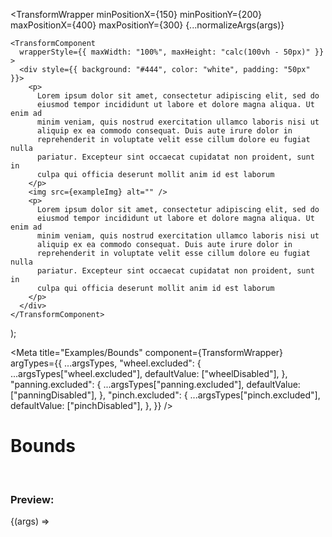 


  <TransformWrapper
    minPositionX={150}
    minPositionY={200}
    maxPositionX={400}
    maxPositionY={300}
    {...normalizeArgs(args)}
  >
    <TransformComponent
      wrapperStyle={{ maxWidth: "100%", maxHeight: "calc(100vh - 50px)" }}
    >
      <div style={{ background: "#444", color: "white", padding: "50px" }}>
        <p>
          Lorem ipsum dolor sit amet, consectetur adipiscing elit, sed do
          eiusmod tempor incididunt ut labore et dolore magna aliqua. Ut enim ad
          minim veniam, quis nostrud exercitation ullamco laboris nisi ut
          aliquip ex ea commodo consequat. Duis aute irure dolor in
          reprehenderit in voluptate velit esse cillum dolore eu fugiat nulla
          pariatur. Excepteur sint occaecat cupidatat non proident, sunt in
          culpa qui officia deserunt mollit anim id est laborum
        </p>
        <img src={exampleImg} alt="" />
        <p>
          Lorem ipsum dolor sit amet, consectetur adipiscing elit, sed do
          eiusmod tempor incididunt ut labore et dolore magna aliqua. Ut enim ad
          minim veniam, quis nostrud exercitation ullamco laboris nisi ut
          aliquip ex ea commodo consequat. Duis aute irure dolor in
          reprehenderit in voluptate velit esse cillum dolore eu fugiat nulla
          pariatur. Excepteur sint occaecat cupidatat non proident, sunt in
          culpa qui officia deserunt mollit anim id est laborum
        </p>
      </div>
    </TransformComponent>
  </TransformWrapper>
);

<Meta
  title="Examples/Bounds"
  component={TransformWrapper}
  argTypes={{
    ...argsTypes,
    "wheel.excluded": {
      ...argsTypes["wheel.excluded"],
      defaultValue: ["wheelDisabled"],
    },
    "panning.excluded": {
      ...argsTypes["panning.excluded"],
      defaultValue: ["panningDisabled"],
    },
    "pinch.excluded": {
      ...argsTypes["pinch.excluded"],
      defaultValue: ["pinchDisabled"],
    },
  }}
/>

# Bounds

<br />

### Preview:

<Canvas>
  <Story name="Bounds">{(args) => <Template {...args} />}</Story>
</Canvas>

## Component API

<ArgsTable story="Bounds" />
